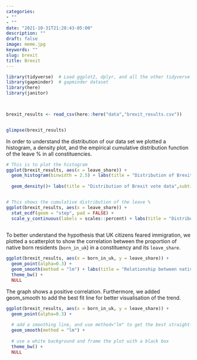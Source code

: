 ```yaml
---
categories:
- ""
- ""
date: "2021-10-31T21:28:43-05:00"
description: ""
draft: false
image: meme.jpg
keywords: ""
slug: brexit
title: Brexit
---
```

```r

library(tidyverse)  # Load ggplot2, dplyr, and all the other tidyverse packages
library(gapminder)  # gapminder dataset
library(here)
library(janitor) 

            
```

```r
brexit_results <- read_csv(here::here("data","brexit_results.csv"))


glimpse(brexit_results)
```

In order to understand the distribution of our data set we plotted a histogram, a density plot, and the empirical cumulative distribution function of the leave % in all constituencies. 

```r

# This is to plot the histogram
ggplot(brexit_results, aes(x = leave_share)) +
  geom_histogram(binwidth = 2.5) + labs(title = "Distribution of Brexit vote data",subtitle = "Spread of voting results in UK constituencies", x = "Percentage of leave vote",y = "Number of UK constituencies") +
  
  geom_density()+ labs(title = "Distribution of Brexit vote data",subtitle = "Smoothed spread of voting results in UK constituencies", x = "Percentage of leave vote",y = "Number of UK constituencies")


# This shows the cumulative distribution of the leave % 
ggplot(brexit_results, aes(x = leave_share)) +
  stat_ecdf(geom = "step", pad = FALSE) +
  scale_y_continuous(labels = scales::percent) + labs(title = "Distribution of Brexit vote data",subtitle = "Cumulative distribution of voting results in UK constituencies", x = "Percentage of leave vote",y = "Cumulative frequency (%)")
  


```

To better understand the hypothesis that UK citizens feared immigration, we plotted a scatterplot to show the correlation between the proportion of native born residents (`born_in_uk`) in a constituency and its `leave_share`. 

```r
ggplot(brexit_results, aes(x = born_in_uk, y = leave_share)) +
  geom_point(alpha=0.3) +
  geom_smooth(method = "lm") + labs(title = "Relationship between native born residents and leave votes",subtitle = "Scatter plot of leave votes and ethnicity from different UK constituencies", x = "Proportion of native born residents in a UK constituency",y = "Percentage of leave votes")+
  theme_bw() + 
  NULL
```

The graph shows a positive correlation. Furthermore, we added geom_smooth to add the best fit line for better visualisation of the trend.

```r
ggplot(brexit_results, aes(x = born_in_uk, y = leave_share)) +
  geom_point(alpha=0.3) +
  
  # add a smoothing line, and use method="lm" to get the best straight-line
  geom_smooth(method = "lm") + 
  
  # use a white background and frame the plot with a black box
  theme_bw() +
  NULL
```

